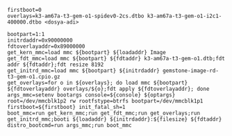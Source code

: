 ```
firstboot=0
overlays=k3-am67a-t3-gem-o1-spidev0-2cs.dtbo k3-am67a-t3-gem-o1-i2c1-400000.dtbo <dosya-adi>

bootpart=1:1
initrdaddr=0x90000000
fdtoverlayaddr=0x89000000
get_kern_mmc=load mmc ${bootpart} ${loadaddr} Image
get_fdt_mmc=load mmc ${bootpart} ${fdtaddr} k3-am67a-t3-gem-o1.dtb;fdt addr ${fdtaddr};fdt resize 8192
get_initrd_mmc=load mmc ${bootpart} ${initrdaddr} gemstone-image-rd-t3-gem-o1.cpio.gz
get_overlays=for o in ${overlays}; do load mmc ${bootpart} ${fdtoverlayaddr} overlays/${o};fdt apply ${fdtoverlayaddr}; done
args_mmc=setenv bootargs console=${console} ${optargs} root=/dev/mmcblk1p2 rw rootfstype=btrfs bootpart=/dev/mmcblk1p1 firstboot=${firstboot} init_fatal_sh=1
boot_mmc=run get_kern_mmc;run get_fdt_mmc;run get_overlays;run get_initrd_mmc;booti ${loadaddr} ${initrdaddr}:${filesize} ${fdtaddr}
distro_bootcmd=run args_mmc;run boot_mmc
```
